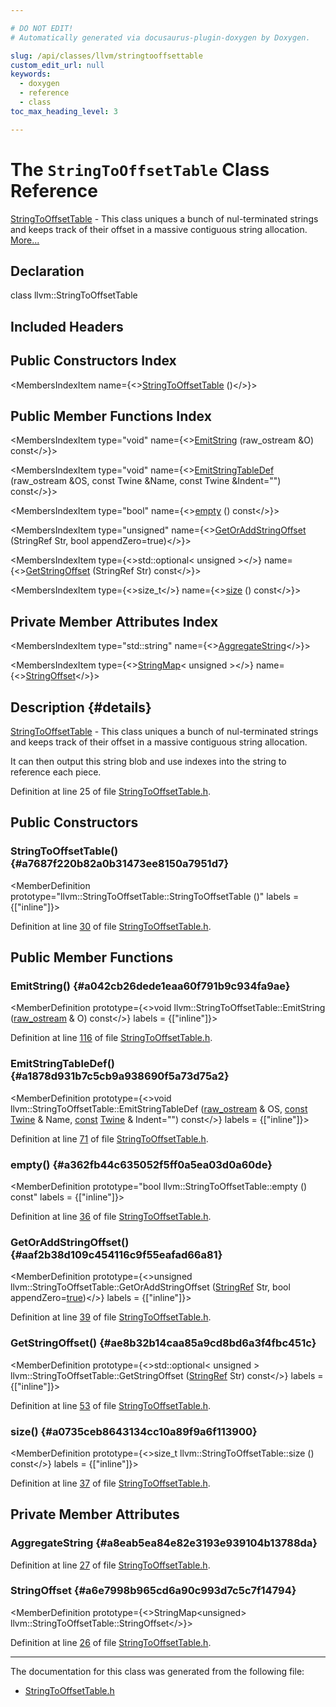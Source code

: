 ```yaml
---

# DO NOT EDIT!
# Automatically generated via docusaurus-plugin-doxygen by Doxygen.

slug: /api/classes/llvm/stringtooffsettable
custom_edit_url: null
keywords:
  - doxygen
  - reference
  - class
toc_max_heading_level: 3

---
```





# The `StringToOffsetTable` Class Reference

<DoxygenPage pluginConfig={pluginConfig}>

<a href="/docs/api/classes/llvm/stringtooffsettable">StringToOffsetTable</a> - This class uniques a bunch of nul-terminated strings and keeps track of their offset in a massive contiguous string allocation. <a href="#details">More...</a>

## Declaration

<CodeBlock>class llvm::StringToOffsetTable</CodeBlock>

## Included Headers

<IncludesList>
<IncludesListItem
  filePath="llvm/TableGen/StringToOffsetTable.h"
  permalink="/docs/api/files/include/include/llvm/include/llvm/tablegen/stringtooffsettable-h"
  isLocal="true" />
</IncludesList>

## Public Constructors Index

<MembersIndex>

<MembersIndexItem
  name={<><a href="#a7687f220b82a0b31473ee8150a7951d7">StringToOffsetTable</a> ()</>}>
</MembersIndexItem>

</MembersIndex>

## Public Member Functions Index

<MembersIndex>

<MembersIndexItem
  type="void"
  name={<><a href="#a042cb26dede1eaa60f791b9c934fa9ae">EmitString</a> (raw&#95;ostream &amp;O) const</>}>
</MembersIndexItem>

<MembersIndexItem
  type="void"
  name={<><a href="#a1878d931b7c5cb9a938690f5a73d75a2">EmitStringTableDef</a> (raw&#95;ostream &amp;OS, const Twine &amp;Name, const Twine &amp;Indent=&quot;&quot;) const</>}>
</MembersIndexItem>

<MembersIndexItem
  type="bool"
  name={<><a href="#a362fb44c635052f5ff0a5ea03d0a60de">empty</a> () const</>}>
</MembersIndexItem>

<MembersIndexItem
  type="unsigned"
  name={<><a href="#aaf2b38d109c454116c9f55eafad66a81">GetOrAddStringOffset</a> (StringRef Str, bool appendZero=true)</>}>
</MembersIndexItem>

<MembersIndexItem
  type={<>std::optional&lt; unsigned &gt;</>}
  name={<><a href="#ae8b32b14caa85a9cd8bd6a3f4fbc451c">GetStringOffset</a> (StringRef Str) const</>}>
</MembersIndexItem>

<MembersIndexItem
  type={<>size&#95;t</>}
  name={<><a href="#a0735ceb8643134cc10a89f9a6f113900">size</a> () const</>}>
</MembersIndexItem>

</MembersIndex>

## Private Member Attributes Index

<MembersIndex>

<MembersIndexItem
  type="std::string"
  name={<><a href="#a8eab5ea84e82e3193e939104b13788da">AggregateString</a></>}>
</MembersIndexItem>

<MembersIndexItem
  type={<><a href="/docs/api/classes/llvm/stringmap">StringMap</a>&lt; unsigned &gt;</>}
  name={<><a href="#a6e7998b965cd6a90c993d7c5c7f14794">StringOffset</a></>}>
</MembersIndexItem>

</MembersIndex>

## Description {#details}

<a href="/docs/api/classes/llvm/stringtooffsettable">StringToOffsetTable</a> - This class uniques a bunch of nul-terminated strings and keeps track of their offset in a massive contiguous string allocation.

It can then output this string blob and use indexes into the string to reference each piece.

Definition at line 25 of file <a href="/docs/api/files/include/include/llvm/include/llvm/tablegen/stringtooffsettable-h">StringToOffsetTable.h</a>.

<SectionDefinition>

## Public Constructors

### StringToOffsetTable() {#a7687f220b82a0b31473ee8150a7951d7}

<MemberDefinition
  prototype="llvm::StringToOffsetTable::StringToOffsetTable ()"
  labels = {["inline"]}>

Definition at line <a href="/docs/api/files/include/include/llvm/include/llvm/tablegen/stringtooffsettable-h/#l00030">30</a> of file <a href="/docs/api/files/include/include/llvm/include/llvm/tablegen/stringtooffsettable-h">StringToOffsetTable.h</a>.
</MemberDefinition>

</SectionDefinition>

<SectionDefinition>

## Public Member Functions

### EmitString() {#a042cb26dede1eaa60f791b9c934fa9ae}

<MemberDefinition
  prototype={<>void llvm::StringToOffsetTable::EmitString (<a href="/docs/api/classes/llvm/raw-ostream">raw&#95;ostream</a> &amp; O) const</>}
  labels = {["inline"]}>

Definition at line <a href="/docs/api/files/include/include/llvm/include/llvm/tablegen/stringtooffsettable-h/#l00116">116</a> of file <a href="/docs/api/files/include/include/llvm/include/llvm/tablegen/stringtooffsettable-h">StringToOffsetTable.h</a>.
</MemberDefinition>

### EmitStringTableDef() {#a1878d931b7c5cb9a938690f5a73d75a2}

<MemberDefinition
  prototype={<>void llvm::StringToOffsetTable::EmitStringTableDef (<a href="/docs/api/classes/llvm/raw-ostream">raw&#95;ostream</a> &amp; OS, <a href="/docs/api/files/lib/lib/target/lib/target/aarch64/aarch64promoteconstant-cpp/#a90f8350fecae261c25be85d38b451bff">const</a> <a href="/docs/api/classes/llvm/twine">Twine</a> &amp; Name, <a href="/docs/api/files/lib/lib/target/lib/target/aarch64/aarch64promoteconstant-cpp/#a90f8350fecae261c25be85d38b451bff">const</a> <a href="/docs/api/classes/llvm/twine">Twine</a> &amp; Indent=&quot;&quot;) const</>}
  labels = {["inline"]}>

Definition at line <a href="/docs/api/files/include/include/llvm/include/llvm/tablegen/stringtooffsettable-h/#l00071">71</a> of file <a href="/docs/api/files/include/include/llvm/include/llvm/tablegen/stringtooffsettable-h">StringToOffsetTable.h</a>.
</MemberDefinition>

### empty() {#a362fb44c635052f5ff0a5ea03d0a60de}

<MemberDefinition
  prototype="bool llvm::StringToOffsetTable::empty () const"
  labels = {["inline"]}>

Definition at line <a href="/docs/api/files/include/include/llvm/include/llvm/tablegen/stringtooffsettable-h/#l00036">36</a> of file <a href="/docs/api/files/include/include/llvm/include/llvm/tablegen/stringtooffsettable-h">StringToOffsetTable.h</a>.
</MemberDefinition>

### GetOrAddStringOffset() {#aaf2b38d109c454116c9f55eafad66a81}

<MemberDefinition
  prototype={<>unsigned llvm::StringToOffsetTable::GetOrAddStringOffset (<a href="/docs/api/classes/llvm/stringref">StringRef</a> Str, bool appendZero=<a href="/docs/api/files/lib/lib/analysis/basicaliasanalysis-cpp/#af6d5cafbdfc5313e65d990120021a3ec">true</a>)</>}
  labels = {["inline"]}>

Definition at line <a href="/docs/api/files/include/include/llvm/include/llvm/tablegen/stringtooffsettable-h/#l00039">39</a> of file <a href="/docs/api/files/include/include/llvm/include/llvm/tablegen/stringtooffsettable-h">StringToOffsetTable.h</a>.
</MemberDefinition>

### GetStringOffset() {#ae8b32b14caa85a9cd8bd6a3f4fbc451c}

<MemberDefinition
  prototype={<>std::optional&lt; unsigned &gt; llvm::StringToOffsetTable::GetStringOffset (<a href="/docs/api/classes/llvm/stringref">StringRef</a> Str) const</>}
  labels = {["inline"]}>

Definition at line <a href="/docs/api/files/include/include/llvm/include/llvm/tablegen/stringtooffsettable-h/#l00053">53</a> of file <a href="/docs/api/files/include/include/llvm/include/llvm/tablegen/stringtooffsettable-h">StringToOffsetTable.h</a>.
</MemberDefinition>

### size() {#a0735ceb8643134cc10a89f9a6f113900}

<MemberDefinition
  prototype={<>size&#95;t llvm::StringToOffsetTable::size () const</>}
  labels = {["inline"]}>

Definition at line <a href="/docs/api/files/include/include/llvm/include/llvm/tablegen/stringtooffsettable-h/#l00037">37</a> of file <a href="/docs/api/files/include/include/llvm/include/llvm/tablegen/stringtooffsettable-h">StringToOffsetTable.h</a>.
</MemberDefinition>

</SectionDefinition>

<SectionDefinition>

## Private Member Attributes

### AggregateString {#a8eab5ea84e82e3193e939104b13788da}

<MemberDefinition
  prototype="std::string llvm::StringToOffsetTable::AggregateString">

Definition at line <a href="/docs/api/files/include/include/llvm/include/llvm/tablegen/stringtooffsettable-h/#l00027">27</a> of file <a href="/docs/api/files/include/include/llvm/include/llvm/tablegen/stringtooffsettable-h">StringToOffsetTable.h</a>.
</MemberDefinition>

### StringOffset {#a6e7998b965cd6a90c993d7c5c7f14794}

<MemberDefinition
  prototype={<>StringMap&lt;unsigned&gt; llvm::StringToOffsetTable::StringOffset</>}>

Definition at line <a href="/docs/api/files/include/include/llvm/include/llvm/tablegen/stringtooffsettable-h/#l00026">26</a> of file <a href="/docs/api/files/include/include/llvm/include/llvm/tablegen/stringtooffsettable-h">StringToOffsetTable.h</a>.
</MemberDefinition>

</SectionDefinition>

<hr/>

The documentation for this class was generated from the following file:

<ul>
<li><a href="/docs/api/files/include/include/llvm/include/llvm/tablegen/stringtooffsettable-h">StringToOffsetTable.h</a></li>
</ul>

</DoxygenPage>
